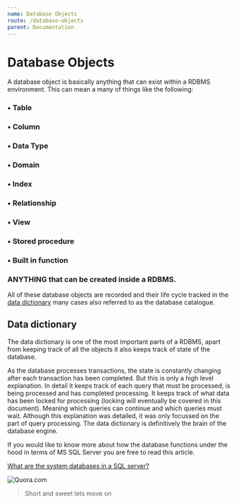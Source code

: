 ```yaml
---
name: Database Objects
route: /database-objects
parent: Documentation
---
```


# Database Objects

A database object is basically anything that can exist within a RDBMS environment. This can mean a many of things like the following:

### &#x2022; Table
### &#x2022; Column
### &#x2022; Data Type
### &#x2022; Domain
### &#x2022; Index
### &#x2022; Relationship
### &#x2022; View
### &#x2022; Stored procedure
### &#x2022; Built in function

### ANYTHING that can be created inside a RDBMS.

All of these database objects are recorded and their life cycle tracked in the [data dictionary](https://www.techopedia.com/definition/27752/data-dictionary) many cases also referred to as the database catalogue.

## Data dictionary

The data dictionary is one of the most important parts of a RDBMS, apart from keeping track of all the objects it also keeps track of state of the database.

As the database processes transactions, the state is constantly changing after each transaction has been completed. But this is only a high level explanation. In detail it keeps track of each query that must be processed, is being processed and has completed processing. It keeps track of what data has been locked for processing (locking will eventually be covered in this document). Meaning which queries can continue and which queries must wait. Although this explanation was detailed, it was only focussed on the part of query processing. The data dictionary is definitively the brain of the database engine.

If you would like to know more about how the database functions under the hood in terms of MS SQL Server you are free to read this article.

[What are the system databases in a SQL server?](https://www.quora.com/What-are-the-system-databases-in-an-SQL-server)

![Quora.com](https://s3-eu-west-1.amazonaws.com/cdn-aws-infinityarc.tk/img/online-media-logo/Quora-logo-small.png)



> Short and sweet lets move on